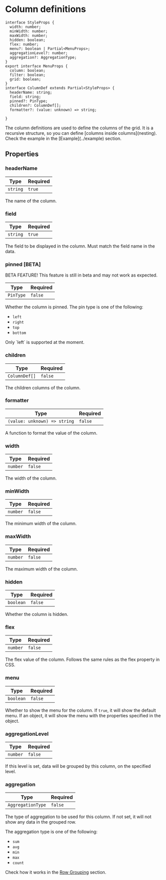 
# Column definitions

```tsx
interface StyleProps {
  width: number;
  minWidth: number;
  maxWidth: number;
  hidden: boolean;
  flex: number;
  menu?: boolean | Partial<MenuProps>;
  aggregationLevel?: number;
  aggregation?: AggregationType;
}
export interface MenuProps {
  column: boolean;
  filter: boolean;
  grid: boolean;
}
interface ColumnDef extends Partial<StyleProps> {
  headerName: string;
  field: string;
  pinned?: PinType;
  children?: ColumnDef[];
  formatter?: (value: unknown) => string;

}
```

<Callout>
    The column definitions are used to define the columns of the grid. It is a recursive structure, so you can define [columns inside columns](nesting).
</Callout>

<Callout type="info">
  Check the example in the [Example](../example) section.
</Callout>

## Properties

### headerName

| Type | Required |
| ---- | -------- |
| `string` | `true` |

The name of the column.

### field

| Type | Required |
| ---- | -------- |
| `string` | `true` |

The field to be displayed in the column. Must match the field name in the data.

### pinned [BETA]

<Callout type="warning">
  BETA FEATURE! This feature is still in beta and may not work as expected.
</Callout>

| Type | Required |
| ---- | -------- |
| `PinType` | `false` |

Whether the column is pinned. The pin type is one of the following:

- `left`
- `right`
- `top`
- `bottom`

<Callout type="info">
  Only `left` is supported at the moment.
</Callout>

### children
 
| Type | Required |
| ---- | -------- |
| `ColumnDef[]` | `false` |

The children columns of the column.

### formatter

| Type | Required |
| ---- | -------- |
| `(value: unknown) => string` | `false` |

A function to format the value of the column.

### width

| Type | Required |
| ---- | -------- |
| `number` | `false` |

The width of the column.

### minWidth

| Type | Required |
| ---- | -------- |
| `number` | `false` |

The minimum width of the column.

### maxWidth

| Type | Required |
| ---- | -------- |
| `number` | `false` |

The maximum width of the column.

### hidden

| Type | Required |
| ---- | -------- |
| `boolean` | `false` |

Whether the column is hidden.

### flex

| Type | Required |
| ---- | -------- |
| `number` | `false` |

The flex value of the column. Follows the same rules as the flex property in CSS.

### menu

| Type | Required |
| ---- | -------- |
| `boolean` | `false` |

Whether to show the menu for the column. If `true`, it will show the default menu. If an object, it will show the menu with the properties specified in the object.

### aggregationLevel

| Type | Required |
| ---- | -------- |
| `number` | `false` |

If this level is set, data will be grouped by this column, on the specified level.

### aggregation

| Type | Required |
| ---- | -------- |
| `AggregationType` | `false` |

The type of aggregation to be used for this column. If not set, it will not show any data in the grouped row.

The aggregation type is one of the following:

- `sum`
- `avg`
- `min`
- `max`
- `count`

Check how it works in the [Row Grouping](../rows/grouping) section.
